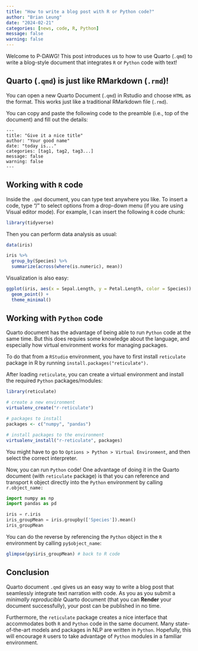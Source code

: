 ```yaml
---
title: "How to write a blog post with R or Python code?"
author: "Brian Leung"
date: "2024-02-21"
categories: [news, code, R, Python]
message: false
warning: false
---
```


Welcome to P-DAWG! This post introduces us to how to use Quarto (`.qmd`) to write a blog-style document that integrates `R` or `Python` code with text!

## Quarto (`.qmd`) is just like RMarkdown (`.rmd`)!

You can open a new Quarto Document (`.qmd`) in Rstudio and choose `HTML` as the format. This works just like a traditional RMarkdown file (`.rmd`).

You can copy and paste the following code to the preamble (i.e., top of the document) and fill out the details:

```         
---
title: "Give it a nice title"
author: "Your good name"
date: "today is..."
categories: [tag1, tag2, tag3...] 
message: false 
warning: false
---
```

## Working with `R` code

Inside the `.qmd` document, you can type text anywhere you like. To insert a code, type "/" to select options from a drop-down menu (if you are using Visual editor mode). For example, I can insert the following `R` code chunk:

```r
library(tidyverse)
```

Then you can perform data analysis as usual:

```r
data(iris)

iris %>%
  group_by(Species) %>%
  summarize(across(where(is.numeric), mean))
```

Visualization is also easy:

```r
ggplot(iris, aes(x = Sepal.Length, y = Petal.Length, color = Species)) +
  geom_point() +
  theme_minimal()
```

## Working with `Python` code

Quarto document has the advantage of being able to run `Python` code at the same time. But this does requies some knowledge about the language, and especially how virtual environment works for managing packages.

To do that from a `RStudio` environment, you have to first install `reticulate` package in R by running `install.packages("reticulate").`

After loading `reticulate`, you can create a virtual environment and install the required `Python` packages/modules:

```r
library(reticulate)

# create a new environment 
virtualenv_create("r-reticulate")

# packages to install 
packages <- c("numpy", "pandas")

# install packages to the environment
virtualenv_install("r-reticulate", packages)
```

You might have to go to `Options > Python > Virtual Environment`, and then select the correct interpreter.

Now, you can run `Python` code! One advantage of doing it in the Quarto document (with `reticulate` package) is that you can reference and transport `R` object directly into the `Python` environment by calling `r.object_name:`

```python
import numpy as np
import pandas as pd

iris = r.iris
iris_groupMean = iris.groupby(['Species']).mean()
iris_groupMean

```

You can do the reverse by referencing the `Python` object in the `R` environment by calling `py$object_name`:

```r
glimpse(py$iris_groupMean) # back to R code
```

## Conclusion

Quarto document `.qmd` gives us an easy way to write a blog post that seamlessly integrate text narration with code. As you as you submit a *minimally reproducible* Quarto document (that you can **Render** your document successfully), your post can be published in no time.

Furthermore, the `reticulate` package creates a nice interface that accommodates both `R` and `Python` code in the same document. Many state-of-the-art models and packages in NLP are written in `Python`. Hopefully, this will encourage `R` users to take advantage of `Python` modules in a familiar environment.
